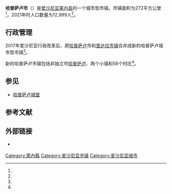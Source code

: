 {{Infobox settlement
| name                    = 哈普萨卢市
| native_name             = Haapsalu linn
| native_name_lang        = et
| settlement_type         = [[愛沙尼亞行政區劃|市镇]]
| image_skyline           = Haapsalu raekoda 2012.jpg
| image_caption           = 哈普萨卢市政厅
| image_flag              = Haapsalu lipp.svg
| flag_size               = 125px
| image_shield            = Haapsalu vapp.svg
| shield_size             = 75px
| image_map               = Eesti Haapsalu linn 2017.svg
| map_caption             = 哈普萨卢市在爱沙尼亚的位置
| pushpin_map             = 
| pushpin_label_position  = 
| pushpin_map_alt         = 
| pushpin_map_caption     = 
| coordinates             = 
| coor_pinpoint           = 
| coordinates_footnotes   = 
| subdivision_type        = [[世界政區索引|国家]]
| subdivision_name        = [[愛沙尼亞|愛沙尼亞]]
| subdivision_type1       = [[愛沙尼亞行政區劃|县]]
| subdivision_name1       = [[莱内县|莱内县]]
| seat_type               = 行政中心
| seat                    = [[哈普萨卢|哈普萨卢]]
| established_title       = 合并成立
| established_date        = 2017年10月24日
| government_footnotes    = 
| leader_party            = 
| leader_title            = 
| leader_name             = 
| unit_pref               = Metric
| area_footnotes          = <ref name="haldus"/>
| area_note               = 
| area_water_percent      = 
| area_rank               = 
| area_total_km2          = 271.82
| elevation_footnotes     = 
| elevation_m             = 
| population_as_of        = 2021年
| population_footnotes    = <ref name="demog"/>
| population_total        = 12,999
| population_density_km2  = auto
| population_note         = 
| timezone1               = 
| utc_offset1             = 
| timezone1_DST           = 
| utc_offset1_DST         = 
| postal_code_type        = 邮政编码
| postal_code             = 
| area_code_type          = 
| area_code               = 
| iso_code                = 
| website                 = {{URL|https://www.haapsalu.ee/}}
| footnotes               = 
}}
'''哈普萨卢市'''（{{lang-et|Haapsalu linn}}）是[[爱沙尼亚|爱沙尼亚]][[莱内县|莱内县]]的一个城市型市镇。市镇面积为272平方公里<ref name="haldus"/>，2021年时人口数量为12,999人<ref name="demog"/>。

== 行政管理 ==
2017年爱沙尼亚行政改革后，原[[哈普萨卢|哈普萨卢]]市和[[里達拉鄉|里达拉市镇]]合并成新的哈普萨卢城市型市镇<ref name="määruse"/>。

新的哈普萨卢市镇包括非独立市[[哈普萨卢|哈普萨卢]]、两个小镇和56个村庄<ref name="Asustus"/>。

== 参见 ==
* [[哈普萨卢城堡|哈普萨卢城堡]]

== 参考文献 ==
{{Reflist|30em|refs=
<ref name="demog">{{cite web | url = https://www.elvl.ee/elanike-arv | title = Elanike demograafiline jaotus KOV-de kaupa | language = et | publisher = Eesti Linnade ja Valdade Liit | date = 2021-01-06 | accessdate = 2021-04-02 | archive-date = 2020-12-05 | archive-url = https://web.archive.org/web/20201205023600/https://www.elvl.ee/elanike-arv | dead-url = no }}</ref>

<ref name="haldus">{{cite web | url = https://haldusreform.fin.ee/static/sites/3/2018/02/ulevaade_omavalitsused_2018.xlsx | title = Ühinenud ja kõikide omavalitsuste ülevaade (sh KOV kontaktandmed ja omavalitsusjuhid) | format = xlsx | language = et | publisher = haldusreform.fin.ee | date = 2018-03 | accessdate = 2021-04-02 | archive-date = 2018-04-02 | archive-url = https://web.archive.org/web/20180402225522/https://haldusreform.fin.ee/static/sites/3/2018/02/ulevaade_omavalitsused_2018.xlsx | dead-url = no }}</ref>

<ref name="määruse">{{cite web |title=Vabariigi Valitsuse määruse „Haapsalu linnaja Ridalavallaosas haldusterritoriaalse korralduse ja Vabariigi Valitsuse 3. aprilli 1995. a määruse nr 159„Eesti territooriumi haldusüksuste nimistu kinnitamine“ muutmine“ eelnõu seletuskiri |url=https://haldusreform.fin.ee/static/sites/3/2017/02/haapsalu_sk.pdf |website=haldusreform.fin.ee |accessdate=2020-03-14 |language=et |archive-date=2022-01-20 |archive-url=https://web.archive.org/web/20220120102833/https://haldusreform.fin.ee/static/sites/3/2017/02/haapsalu_sk.pdf |dead-url=no }}</ref>

<ref name="Asustus">{{cite web | url = https://www.riigiteataja.ee/aktilisa/1020/2201/8005/Asustusuksuste_nimistu_lisa_30012018.pdf | title = Asustusüksuste nimistu | format = pdf | language = et | publisher = riigiteataja.ee | date = 2018-01-30 | accessdate = 2021-04-02 | archive-date = 2018-05-10 | archive-url = https://web.archive.org/web/20180510185113/https://www.riigiteataja.ee/aktilisa/1020/2201/8005/Asustusuksuste_nimistu_lisa_30012018.pdf | dead-url = no }}</ref>
}}

== 外部链接 ==
{{commonscat|Haapsalu City|position=left}}
* {{Official site|https://www.haapsalu.ee/}} {{et icon}} {{ru}} {{en}}

{{DEFAULTSORT:Haapsalu linn}}
[[Category:萊內縣|Category:萊內縣]]
[[Category:爱沙尼亚市镇|Category:爱沙尼亚市镇]]
[[Category:爱沙尼亚城市|Category:爱沙尼亚城市]]